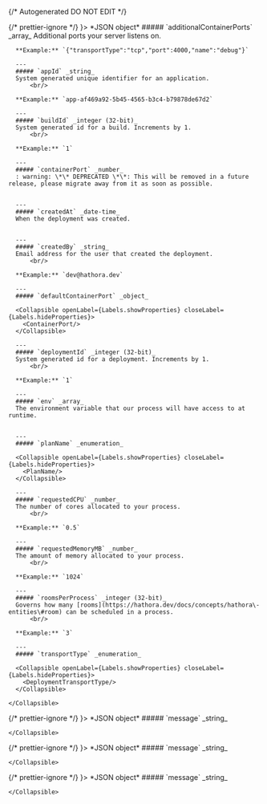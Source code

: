 {/* Autogenerated DO NOT EDIT  */}


<TabbedSection tabLabel='Status Code'>
  {/* prettier-ignore */}
  <Tab title={<StatusCode code={"201"} />}>
    *JSON object*
    <Collapsible openLabel={Labels.showProperties} closeLabel={Labels.hideProperties} defaultOpen={true}>
      ##### `additionalContainerPorts` _array_
      Additional ports your server listens on.
          <br/>

      **Example:** `{"transportType":"tcp","port":4000,"name":"debug"}`
        
      ---
      ##### `appId` _string_
      System generated unique identifier for an application.
          <br/>

      **Example:** `app-af469a92-5b45-4565-b3c4-b79878de67d2`
        
      ---
      ##### `buildId` _integer (32-bit)_
      System generated id for a build. Increments by 1.
          <br/>

      **Example:** `1`
        
      ---
      ##### `containerPort` _number_
      : warning: \*\* DEPRECATED \*\*: This will be removed in a future release, please migrate away from it as soon as possible.
          
        
      ---
      ##### `createdAt` _date-time_
      When the deployment was created.
          
        
      ---
      ##### `createdBy` _string_
      Email address for the user that created the deployment.
          <br/>

      **Example:** `dev@hathora.dev`
        
      ---
      ##### `defaultContainerPort` _object_

      <Collapsible openLabel={Labels.showProperties} closeLabel={Labels.hideProperties}>
        <ContainerPort/>
      </Collapsible>
        
      ---
      ##### `deploymentId` _integer (32-bit)_
      System generated id for a deployment. Increments by 1.
          <br/>

      **Example:** `1`
        
      ---
      ##### `env` _array_
      The environment variable that our process will have access to at runtime.
          
        
      ---
      ##### `planName` _enumeration_

      <Collapsible openLabel={Labels.showProperties} closeLabel={Labels.hideProperties}>
        <PlanName/>
      </Collapsible>
        
      ---
      ##### `requestedCPU` _number_
      The number of cores allocated to your process.
          <br/>

      **Example:** `0.5`
        
      ---
      ##### `requestedMemoryMB` _number_
      The amount of memory allocated to your process.
          <br/>

      **Example:** `1024`
        
      ---
      ##### `roomsPerProcess` _integer (32-bit)_
      Governs how many [rooms](https://hathora.dev/docs/concepts/hathora\-entities\#room) can be scheduled in a process.
          <br/>

      **Example:** `3`
        
      ---
      ##### `transportType` _enumeration_

      <Collapsible openLabel={Labels.showProperties} closeLabel={Labels.hideProperties}>
        <DeploymentTransportType/>
      </Collapsible>
        
    </Collapsible>
  </Tab>
  {/* prettier-ignore */}
  <Tab title={<StatusCode code={"400"} />}>
    *JSON object*
    <Collapsible openLabel={Labels.showProperties} closeLabel={Labels.hideProperties} defaultOpen={true}>
      ##### `message` _string_
          
        
    </Collapsible>
  </Tab>
  {/* prettier-ignore */}
  <Tab title={<StatusCode code={"404"} />}>
    *JSON object*
    <Collapsible openLabel={Labels.showProperties} closeLabel={Labels.hideProperties} defaultOpen={true}>
      ##### `message` _string_
          
        
    </Collapsible>
  </Tab>
  {/* prettier-ignore */}
  <Tab title={<StatusCode code={"500"} />}>
    *JSON object*
    <Collapsible openLabel={Labels.showProperties} closeLabel={Labels.hideProperties} defaultOpen={true}>
      ##### `message` _string_
          
        
    </Collapsible>
  </Tab>
</TabbedSection>
